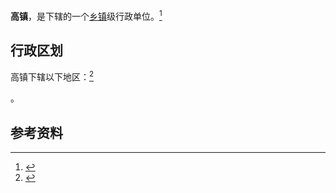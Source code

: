 {{中国乡级行政区|61/08/23/102/000}}

'''高镇'''，是{{PRC admin/fullname|61/08/23/102/000|3}}下辖的一个[[乡镇|乡镇]]级行政单位。<ref>{{PRC admin/ref sgc|{{PRC admin/parent|61/08/23/102/000}}}}</ref>

== 行政区划 ==

高镇下辖以下地区：<ref>{{PRC admin/ref sgc|61/08/23/102/000}}</ref>

{{PRC admin/children|61/08/23/102/000}}。

== 参考资料 ==

{{reflist}}

{{行政区划小作品}}
{{PRC admin/navcat|61/08/23/102/000}}